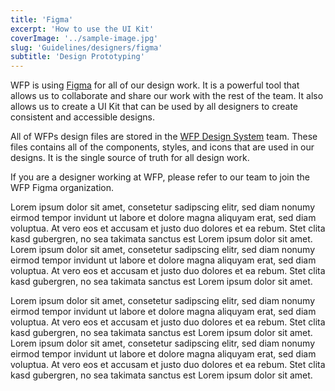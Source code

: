 ```yaml
---
title: 'Figma'
excerpt: 'How to use the UI Kit'
coverImage: '../sample-image.jpg'
slug: 'Guidelines/designers/figma'
subtitle: 'Design Prototyping'
---
```


WFP is using [Figma](https://figma.com) for all of our design work. It is a powerful tool that allows us to collaborate and share our work with the rest of the team. It also allows us to create a UI Kit that can be used by all designers to create consistent and accessible designs.

All of WFPs design files are stored in the [WFP Design System](https://www.figma.com/@unwfp) team. These files contains all of the components, styles, and icons that are used in our designs. It is the single source of truth for all design work.

<BlockNotification title="Note" kind="info">
  If you are a designer working at WFP, please refer to our team to join the WFP
  Figma organization.
</BlockNotification>

<Figma url="https://www.figma.com/file/wFEEbUEWrlfMhs2a1S2RTp/UN-core-website?node-id=0%3A1&t=ffaLsECV8p10ZEa4-1" />

<Figma url="https://www.figma.com/file/wFEEbUEWrlfMhs2a1S2RTp/UN-core-website?node-id=801%3A339&t=ffaLsECV8p10ZEa4-1" />

<Figma
  url="https://www.figma.com/proto/wFEEbUEWrlfMhs2a1S2RTp/UN-core-website?page-id=0%3A1&node-id=893%3A948&viewport=-570%2C-1150%2C0.25&scaling=scale-down-width&starting-point-node-id=893%3A948&hide-ui=1"
  height={488}
/>

Lorem ipsum dolor sit amet, consetetur sadipscing elitr, sed diam nonumy eirmod tempor invidunt ut labore et dolore magna aliquyam erat, sed diam voluptua. At vero eos et accusam et justo duo dolores et ea rebum. Stet clita kasd gubergren, no sea takimata sanctus est Lorem ipsum dolor sit amet. Lorem ipsum dolor sit amet, consetetur sadipscing elitr, sed diam nonumy eirmod tempor invidunt ut labore et dolore magna aliquyam erat, sed diam voluptua. At vero eos et accusam et justo duo dolores et ea rebum. Stet clita kasd gubergren, no sea takimata sanctus est Lorem ipsum dolor sit amet.

<FigmaImage document="wFEEbUEWrlfMhs2a1S2RTp" node="101:134" />

Lorem ipsum dolor sit amet, consetetur sadipscing elitr, sed diam nonumy eirmod tempor
invidunt ut labore et dolore magna aliquyam erat, sed diam voluptua. At vero eos
et accusam et justo duo dolores et ea rebum. Stet clita kasd gubergren, no sea takimata
sanctus est Lorem ipsum dolor sit amet. Lorem ipsum dolor sit amet, consetetur sadipscing
elitr, sed diam nonumy eirmod tempor invidunt ut labore et dolore magna aliquyam
erat, sed diam voluptua. At vero eos et accusam et justo duo dolores et ea rebum.
Stet clita kasd gubergren, no sea takimata sanctus est Lorem ipsum dolor sit amet.

<FigmaImage document="wFEEbUEWrlfMhs2a1S2RTp" node="801:341" />
